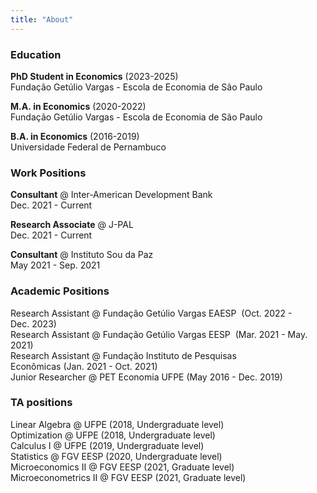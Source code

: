 ---
title: "About"
---

### Education

**PhD Student in Economics** (2023-2025) <br> Fundação Getúlio Vargas - Escola de Economia de São Paulo

**M.A. in Economics** (2020-2022) <br> Fundação Getúlio Vargas - Escola de Economia de São Paulo

**B.A. in Economics** (2016-2019) <br> Universidade Federal de Pernambuco

### Work Positions

**Consultant** \@ Inter-American Development Bank\
Dec. 2021 - Current

**Research Associate** \@ J-PAL\
Dec. 2021 - Current

**Consultant** \@ Instituto Sou da Paz\
May 2021 - Sep. 2021

### Academic Positions

Research Assistant \@ Fundação Getúlio Vargas EAESP  (Oct. 2022 - Dec. 2023) <br> Research Assistant \@ Fundação Getúlio Vargas EESP  (Mar. 2021 - May. 2021) <br> Research Assistant \@ Fundação Instituto de Pesquisas Econômicas (Jan. 2021 - Oct. 2021)<br> Junior Researcher \@ PET Economia UFPE (May 2016 - Dec. 2019)

### TA positions

Linear Algebra \@ UFPE (2018, Undergraduate level) <br> Optimization \@ UFPE (2018, Undergraduate level) <br>Calculus I \@ UFPE (2019, Undergraduate level)<br> Statistics \@ FGV EESP (2020, Undergraduate level) <br> Microeconomics II \@ FGV EESP (2021, Graduate level) <br> Microeconometrics II \@ FGV EESP (2021, Graduate level)

### 
